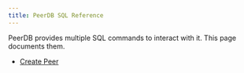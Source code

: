 ```yaml
---
title: PeerDB SQL Reference
---
```


PeerDB provides multiple SQL commands to interact with it. This page documents them.

* [Create Peer](/sql/commands/create-peer)
